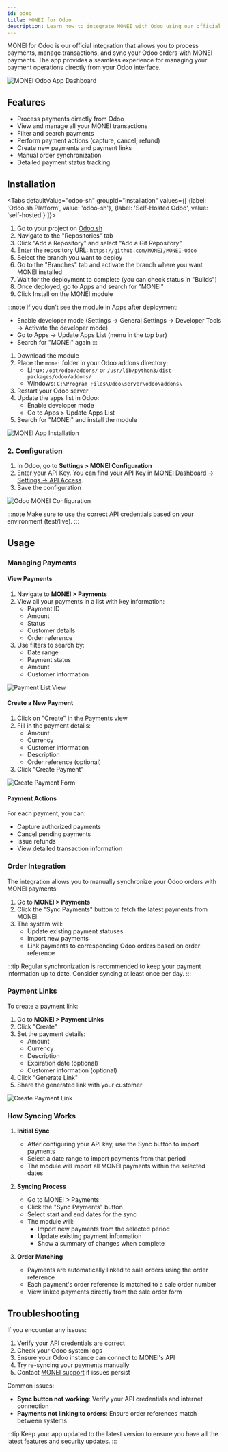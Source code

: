 ```yaml
---
id: odoo
title: MONEI for Odoo
description: Learn how to integrate MONEI with Odoo using our official free app to manage payments, orders, and transactions directly from your Odoo instance.
---
```


MONEI for Odoo is our official integration that allows you to process payments, manage transactions, and sync your Odoo orders with MONEI payments. The app provides a seamless experience for managing your payment operations directly from your Odoo interface.

![MONEI Odoo App Dashboard](/img/odoo/dashboard.png)

## Features

- Process payments directly from Odoo
- View and manage all your MONEI transactions
- Filter and search payments
- Perform payment actions (capture, cancel, refund)
- Create new payments and payment links
- Manual order synchronization
- Detailed payment status tracking

## Installation


<Tabs
  defaultValue="odoo-sh"
  groupId="installation"
  values={[
    {label: 'Odoo.sh Platform', value: 'odoo-sh'},
    {label: 'Self-Hosted Odoo', value: 'self-hosted'}
  ]}>
<TabItem value="odoo-sh">

1. Go to your project on [Odoo.sh](https://odoo.sh)
2. Navigate to the "Repositories" tab
3. Click "Add a Repository" and select "Add a Git Repository"
4. Enter the repository URL: `https://github.com/MONEI/MONEI-Odoo`
5. Select the branch you want to deploy
6. Go to the "Branches" tab and activate the branch where you want MONEI installed
7. Wait for the deployment to complete (you can check status in "Builds")
8. Once deployed, go to Apps and search for "MONEI"
9. Click Install on the MONEI module

:::note
If you don't see the module in Apps after deployment:
- Enable developer mode (Settings → General Settings → Developer Tools → Activate the developer mode)
- Go to Apps → Update Apps List (menu in the top bar)
- Search for "MONEI" again
:::

</TabItem>
<TabItem value="self-hosted">

1. Download the module
2. Place the `monei` folder in your Odoo addons directory:
   - Linux: `/opt/odoo/addons/` or `/usr/lib/python3/dist-packages/odoo/addons/`
   - Windows: `C:\Program Files\Odoo\server\odoo\addons\`
3. Restart your Odoo server
4. Update the apps list in Odoo:
   - Enable developer mode
   - Go to Apps > Update Apps List
5. Search for "MONEI" and install the module

</TabItem>
</Tabs>

![MONEI App Installation](/img/odoo/install.png)

### 2. Configuration

1. In Odoo, go to **Settings > MONEI Configuration**
2. Enter your API Key. You can find your API Key in [MONEI Dashboard → Settings → API Access](https://dashboard.monei.com/settings/api).
3. Save the configuration

![Odoo MONEI Configuration](/img/odoo/configuration.png)

:::note
Make sure to use the correct API credentials based on your environment (test/live).
:::

## Usage

### Managing Payments

#### View Payments
1. Navigate to **MONEI > Payments**
2. View all your payments in a list with key information:
   - Payment ID
   - Amount
   - Status
   - Customer details
   - Order reference
3. Use filters to search by:
   - Date range
   - Payment status
   - Amount
   - Customer information

![Payment List View](/img/odoo/payments-list.png)

#### Create a New Payment
1. Click on "Create" in the Payments view
2. Fill in the payment details:
   - Amount
   - Currency
   - Customer information
   - Description
   - Order reference (optional)
3. Click "Create Payment"

![Create Payment Form](/img/odoo/create.png)

#### Payment Actions
For each payment, you can:
- Capture authorized payments
- Cancel pending payments
- Issue refunds
- View detailed transaction information

### Order Integration

The integration allows you to manually synchronize your Odoo orders with MONEI payments:

1. Go to **MONEI > Payments**
2. Click the "Sync Payments" button to fetch the latest payments from MONEI
3. The system will:
   - Update existing payment statuses
   - Import new payments
   - Link payments to corresponding Odoo orders based on order reference

:::tip
Regular synchronization is recommended to keep your payment information up to date. Consider syncing at least once per day.
:::

### Payment Links

To create a payment link:
1. Go to **MONEI > Payment Links**
2. Click "Create"
3. Set the payment details:
   - Amount
   - Currency
   - Description
   - Expiration date (optional)
   - Customer information (optional)
4. Click "Generate Link"
5. Share the generated link with your customer

![Create Payment Link](/img/odoo/payment-link.png)

### How Syncing Works

1. **Initial Sync**
   - After configuring your API key, use the Sync button to import payments
   - Select a date range to import payments from that period
   - The module will import all MONEI payments within the selected dates

2. **Syncing Process**
   - Go to MONEI > Payments
   - Click the "Sync Payments" button
   - Select start and end dates for the sync
   - The module will:
     - Import new payments from the selected period
     - Update existing payment information
     - Show a summary of changes when complete

3. **Order Matching**
   - Payments are automatically linked to sale orders using the order reference
   - Each payment's order reference is matched to a sale order number
   - View linked payments directly from the sale order form

## Troubleshooting

If you encounter any issues:
1. Verify your API credentials are correct
2. Check your Odoo system logs
3. Ensure your Odoo instance can connect to MONEI's API
4. Try re-syncing your payments manually
5. Contact [MONEI support](https://support.monei.com) if issues persist

Common issues:
- **Sync button not working**: Verify your API credentials and internet connection
- **Payments not linking to orders**: Ensure order references match between systems

:::tip
Keep your app updated to the latest version to ensure you have all the latest features and security updates.
:::
